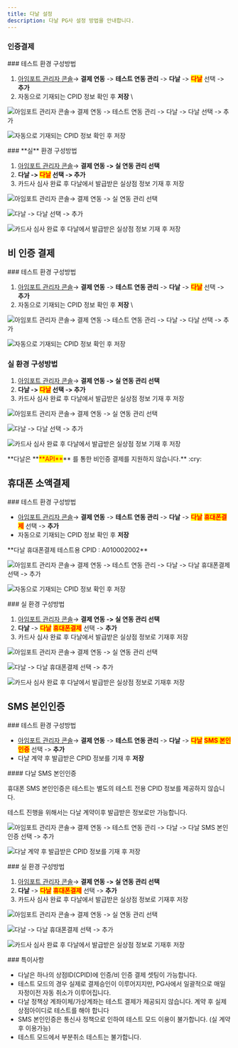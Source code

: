 ```yaml
---
title: 다날 설정
description: 다날 PG사 설정 방법을 안내합니다.
---
```





### 인증**결제**

<Tabs>
<Tab title="테스트 결제">
### 테스트 환경 구성방법

1. [아임포트 관리자 콘솔](https://admin.iamport.kr/)→ **결제 연동** -> **테스트 연동 관리** -> **다날** -> <mark style="color:red;">**다날**</mark> 선택 -> **추가**
2. 자동으로 기재되는 CPID 정보 확인 후 **저장** \


![아임포트 관리자 콘솔→ 결제 연동 -> 테스트 연동 관리 -> 다날 -> 다날 선택 -> 추가](broken-reference)

![자동으로 기재되는 CPID 정보 확인 후 저장 ](broken-reference)

</Tab>

<Tab title="실 결제">
### **실** 환경 구성방법

1. [아임포트 관리자 콘솔](https://admin.iamport.kr/)→ **결제 연동 -> 실 연동 관리 선택**
2. **다날 -> **<mark style="color:red;">**다날**</mark>** 선택 -> 추가**
3. 카드사 심사 완료 후 다날에서 발급받은 실상점 정보 기재 후 저장



![아임포트 관리자 콘솔→ 결제 연동 -> 실 연동 관리 선택](broken-reference)

![다날 -> 다날 선택 -> 추가 ](broken-reference)

![카드사 심사 완료 후 다날에서 발급받은 실상점 정보 기재 후 저장](broken-reference)

</Tab>
</Tabs>



## 비 인증 결제

<Tabs>
<Tab title="결제창 방식">
### 테스트 환경 구성방법

1. [아임포트 관리자 콘솔](https://admin.iamport.kr/)→ **결제 연동** -> **테스트 연동 관리** -> **다날** -> <mark style="color:red;">**다날**</mark> 선택 -> **추가**
2. 자동으로 기재되는 CPID 정보 확인 후 **저장** \


![아임포트 관리자 콘솔→ 결제 연동 -> 테스트 연동 관리 -> 다날 -> 다날 선택 -> 추가](broken-reference)

![자동으로 기재되는 CPID 정보 확인 후 저장 ](broken-reference)

### 실  환경 구성방법

1. [아임포트 관리자 콘솔](https://admin.iamport.kr/)→ **결제 연동 -> 실 연동 관리 선택**
2. **다날 -> **<mark style="color:red;">**다날**</mark>** 선택 -> 추가**
3. 카드사 심사 완료 후 다날에서 발급받은 실상점 정보 기재 후 저장



![아임포트 관리자 콘솔→ 결제 연동 -> 실 연동 관리 선택 ](broken-reference)

![다날 -> 다날 선택 -> 추가 ](broken-reference)

![카드사 심사 완료 후 다날에서 발급받은 실상점 정보 기재 후 저장 ](broken-reference)

</Tab>

<Tab title="API 방식">
**다날은 **<mark style="color:red;">**API**</mark>** 를 통한 비인증 결제를 지원하지 않습니다.** :cry:

</Tab>
</Tabs>



## 휴대폰 소액결제

<Tabs>
<Tab title="테스트 환경">
### 테스트 환경 구성방법

* [아임포트 관리자 콘솔](https://admin.iamport.kr/)→ **결제 연동** -> **테스트 연동 관리** -> **다날** -> <mark style="color:red;">**다날**</mark> <mark style="color:red;">**휴대폰결제**</mark> 선택 -> **추가**
* 자동으로 기재되는 CPID 정보 확인 후 **저장**

<Hint style="info">
**다날 휴대폰결제 테스트용 CPID : A010002002**

</Hint>

![아임포트 관리자 콘솔→ 결제 연동 -> 테스트 연동 관리 -> 다날 -> 다날 휴대폰결제 선택 -> 추가](broken-reference)

![자동으로 기재되는 CPID 정보 확인 후 저장](broken-reference)

</Tab>

<Tab title="실 환경">
### 실  환경 구성방법

1. [아임포트 관리자 콘솔](https://admin.iamport.kr/)→ **결제 연동 -> 실 연동 관리 선택**
2. **다날** -> <mark style="color:red;">**다날**</mark> <mark style="color:red;">**휴대폰결제**</mark> 선택 -> **추가**
3. 카드사 심사 완료 후 다날에서 발급받은 실상점 정보로 기재후 저장



![아임포트 관리자 콘솔→ 결제 연동 -> 실 연동 관리 선택](broken-reference)

![다날 -> 다날 휴대폰결제 선택 -> 추가](broken-reference)

![카드사 심사 완료 후 다날에서 발급받은 실상점 정보로 기재후 저장](broken-reference)

</Tab>
</Tabs>





## SMS 본인인증

<Tabs>
<Tab title="테스트 환경">
### 테스트 환경 구성방법

* [아임포트 관리자 콘솔](https://admin.iamport.kr/)→ **결제 연동** -> **테스트 연동 관리** -> **다날** -> <mark style="color:red;">**다날**</mark> <mark style="color:red;">**SMS 본인인증**</mark> 선택 -> **추가**
* 다날 계약 후 발급받은 CPID 정보를 기재 후 **저장**



<Hint style="warning">
#### 다날 SMS 본인인증

휴대폰 SMS 본인인증은 테스트는 별도의 테스트 전용 CPID 정보를 제공하지 않습니다.

테스트 진행을 위해서는 다날 계약이후 발급받은 정보로만 가능합니다.

</Hint>



![아임포트 관리자 콘솔→ 결제 연동 -> 테스트 연동 관리 -> 다날 -> 다날 SMS 본인인증 선택 -> 추가 ](broken-reference)

![다날 계약 후 발급받은 CPID 정보를 기재 후 저장](broken-reference)

</Tab>

<Tab title="실 환경">
### 실  환경 구성방법

1. [아임포트 관리자 콘솔](https://admin.iamport.kr/)→ **결제 연동 -> 실 연동 관리 선택**
2. **다날** -> <mark style="color:red;">**다날**</mark> <mark style="color:red;">**휴대폰결제**</mark> 선택 -> **추가**
3. 카드사 심사 완료 후 다날에서 발급받은 실상점 정보로 기재후 저장



![아임포트 관리자 콘솔→ 결제 연동 -> 실 연동 관리 선택](broken-reference)

![다날 -> 다날 휴대폰결제 선택 -> 추가](broken-reference)

![카드사 심사 완료 후 다날에서 발급받은 실상점 정보로 기재후 저장](broken-reference)

</Tab>
</Tabs>



<Hint style="warning">
### 특이사항

* 다날은 하나의 상점ID(CPID)에 인증/비 인증 결제 셋팅이 가능합니다.
* 테스트 모드의 경우 실제로 결제승인이 이루어지지만, PG사에서 일괄적으로 매일 자정이전 자동 취소가 이루어집니다.
* 다날 정책상 계좌이체/가상계좌는 테스트 결제가 제공되지 않습니다. 계약 후 실제 상점아이디로 테스트를 해야 합니다
* SMS 본인인증은 통신사 정책으로 인하여 테스트 모드 이용이 불가합니다. (실 계약 후 이용가능)
* 테스트 모드에서 부분취소 테스트는 불가합니다.

</Hint>
